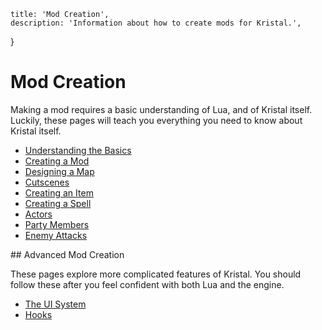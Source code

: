 
    title: 'Mod Creation',
    description: 'Information about how to create mods for Kristal.',
}

# Mod Creation

<Box>
Making a mod requires a basic understanding of Lua, and of Kristal itself. Luckily, these pages will teach you everything you need to know about Kristal itself.

- [Understanding the Basics](/wiki/basics)
- [Creating a Mod](/wiki/creating-a-mod)
- [Designing a Map](/wiki/designing-a-map)
- [Cutscenes](/wiki/cutscenes)
- [Creating an Item](/wiki/creating-an-item)
- [Creating a Spell](/wiki/creating-a-spell)
- [Actors](/wiki/actors)
- [Party Members](/wiki/party-members)
- [Enemy Attacks](/wiki/enemy-attacks)

</Box>

<Box>
## Advanced Mod Creation

These pages explore more complicated features of Kristal. You should follow these after you feel confident with both Lua and the engine.

- [The UI System](/wiki/ui)
- [Hooks](/wiki/hooks)

</Box>